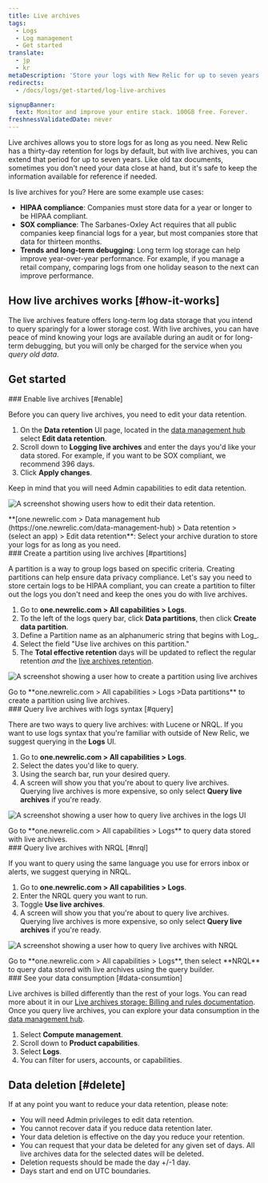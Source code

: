 ```yaml
---
title: Live archives
tags:
  - Logs
  - Log management
  - Get started
translate:
  - jp
  - kr
metaDescription: 'Store your logs with New Relic for up to seven years using live archives.'
redirects:
  - /docs/logs/get-started/log-live-archives

signupBanner:
  text: Monitor and improve your entire stack. 100GB free. Forever.
freshnessValidatedDate: never
---
```






Live archives allows you to store logs for as long as you need. New Relic has a thirty-day retention for logs by default, but with live archives, you can extend that period for up to seven years. Like old tax documents, sometimes you don't need your data close at hand, but it's safe to keep the information available for reference if needed.

Is live archives for you? Here are some example use cases:

* **HIPAA compliance**: Companies must store data for a year or longer to be HIPAA compliant.
* **SOX compliance**:  The Sarbanes-Oxley Act requires that all public companies keep financial logs for a year, but most companies store that data for thirteen months.
* **Trends and long-term debugging**: Long term log storage can help improve year-over-year performance. For example, if you manage a retail company, comparing logs from one holiday season to the next can improve performance.

## How live archives works [#how-it-works]

The live archives feature offers long-term log data storage that you intend to query sparingly for a lower storage cost. With live archives, you can have peace of mind knowing your logs are available during an audit or for long-term debugging, but you will only be charged for the service when you _query old data_.

## Get started
<Steps>
<Step>
### Enable live archives [#enable]

Before you can query live archives, you need to edit your data retention. 

1. On the **Data retention** UI page, located in the [data management hub](https://one.newrelic.com/data-management-hub) select **Edit data retention**.
2. Scroll down to **Logging live archives** and enter the days you'd like your data stored. For example, if you want to be SOX compliant, we recommend 396 days.
3. Click **Apply changes**.

Keep in mind that you will need Admin capabilities to edit data retention. 

<img
    title="edit data retention"
    alt="A screenshot showing users how to edit their data retention."
    src={logsEditDataRetentionLiveArchives}
/>

<figcaption>
  **[one.newrelic.com > Data management hub (https://one.newrelic.com/data-management-hub) > Data retention > (select an app) > Edit data retention**: Select your archive duration to store your logs for as long as you need. 
</figcaption>
</Step>

<Step>
### Create a partition using live archives [#partitions]

A partition is a way to group logs based on specific criteria. Creating partitions can help ensure data privacy compliance. Let's say you need to store certain logs to be HIPAA compliant, you can create a partition to filter out the logs you don't need and keep the ones you do with live archives. 

1. Go to **one.newrelic.com > All capabilities > Logs**.
2. To the left of the logs query bar, click **Data partitions**, then click **Create data partition**.
3. Define a Partition name as an alphanumeric string that begins with Log_.
4. Select the field "Use live archives on this partition."
5. The **Total effective retention** days will be updated to reflect the regular retention _and_ the [live archives retention](/docs/logs/get-started/live-archives-costs/#what-counts). 

<img
    title="create a live archives partition"
    alt="A screenshot showing a user how to create a partition using live archives"
    src={logsCreateaPartitionUsingLiveArchives}
/>

<figcaption>
    Go to **one.newrelic.com > All capabilities > Logs >Data partitions** to create a partition using live archives.
</figcaption>

</Step>

<Step>
### Query live archives with logs syntax [#query]

There are two ways to query live archives: with Lucene or NRQL. If you want to use logs syntax that you're familiar with outside of New Relic, we suggest querying in the **Logs** UI. 

1. Go to **one.newrelic.com > All capabilities > Logs**.
2. Select the dates you'd like to query.
3. Using the search bar, run your desired query. 
4. A screen will show you that you're about to query live archives. Querying live archives is more expensive, so only select **Query live archives** if you're ready.

<img
    title="lucene live archives"
    alt="A screenshot showing a user how to query live archives in the logs UI"
    src={logsLuceneLiveArchives}
/>

<figcaption>
    Go to **one.newrelic.com > All capabilities > Logs** to query data stored with live archives.
</figcaption>

</Step>

<Step>
### Query live archives with NRQL [#nrql]

If you want to query using the same language you use for errors inbox or alerts, we suggest querying in NRQL.

1. Go to **one.newrelic.com > All capabilities > Logs**.
2. Enter the NRQL query you want to run.
3. Toggle **Use live archives**.
4. A screen will show you that you're about to query live archives. Querying live archives is more expensive, so only select **Query live archives** if you're ready.


<img
    title="nrql live archives"
    alt="A screenshot showing a user how to query live archives with NRQL"
    src={logsQueryLiveArchivesNrql}
/>

<figcaption>
    Go to **one.newrelic.com > All capabilities > Logs**, then select **NRQL** to query data stored with live archives using the query builder.
</figcaption>
</Step>

<Step>
### See your data consumption [#data-consumtion]

Live archives is billed differently than the rest of your logs. You can read more about it in our [Live archives storage: Billing and rules documentation](/docs/logs/get-started/live-archives-costs/). Once you query live archives, you can explore your data consumption in the [data management hub](https://one.newrelic.com/data-management-hub).

1. Select **Compute management**.
2. Scroll down to **Product capabilities**. 
3. Select **Logs**.
4. You can filter for users, accounts, or capabilities. 
</Step>
</Steps>

## Data deletion [#delete]

If at any point you want to reduce your data retention, please note: 

* You will need Admin privileges to edit data retention.
* You cannot recover data if you reduce data retention later. 
* Your data deletion is effective on the day you reduce your retention. 
* You can request that your data be deleted for any given set of days. All live archives data for the selected dates will be deleted.
* Deletion requests should be made the day +/-1 day.
* Days start and end on UTC boundaries.


<DocTiles>
  <DocTile title='Understand how live archives billing works' number='4' path="/docs/logs/get-started/live-archives-costs" ></DocTile>
  <DocTile title='Learn more about creating data partitions' number='3' path="/docs/logs/ui-data/data-partitions/" ></DocTile>
  <DocTile title='Query your logs' number='5' path="/docs/logs/ui-data/query-syntax-logs/" ></DocTile>
</DocTiles>
